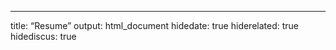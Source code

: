 ---
title: "Resume"
output: html_document
hidedate: true
hiderelated: true
hidediscus: true

<center>
<object data="/resume.pdf" type="application/pdf" >
<embed src="/resume.pdf" type="application/pdf" style="height:50vw;width:100%" />
</object>
</center>
